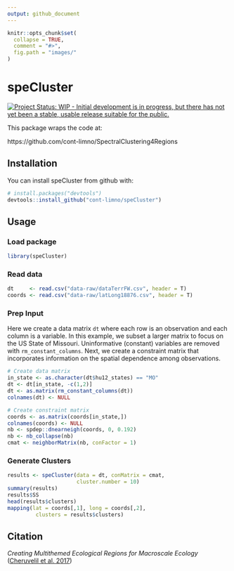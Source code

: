 ```yaml
---
output: github_document
---
```


<!-- README.md is generated from README.Rmd. Please edit that file -->

```r
knitr::opts_chunk$set(
  collapse = TRUE,
  comment = "#>",
  fig.path = "images/"
)
```

# speCluster

[![Project Status: WIP - Initial development is in progress, but there has not yet been a stable, usable release suitable for the public.](http://www.repostatus.org/badges/latest/wip.svg)](http://www.repostatus.org/#wip)

This package wraps the code at: 

https://github.com/cont-limno/SpectralClustering4Regions

## Installation

You can install speCluster from github with:

```r
# install.packages("devtools")
devtools::install_github("cont-limno/speCluster")
```

## Usage

### Load package

```r
library(speCluster)
```

### Read data

```r
dt     <- read.csv("data-raw/dataTerrFW.csv", header = T)
coords <- read.csv("data-raw/latLong18876.csv", header = T)
```

### Prep Input

Here we create a data matrix `dt` where each row is an observation and each column is a variable. In this example, we subset a larger matrix to focus on the US State of Missouri. Uninformative (constant) variables are removed with `rm_constant_columns`. Next, we create a constraint matrix that incorporates information on the spatial dependence among observations.

```r
# Create data matrix
in_state <- as.character(dt$hu12_states) == "MO"
dt <- dt[in_state, -c(1,2)]
dt <- as.matrix(rm_constant_columns(dt))
colnames(dt) <- NULL

# Create constraint matrix
coords <- as.matrix(coords[in_state,])
colnames(coords) <- NULL
nb <- spdep::dnearneigh(coords, 0, 0.192)
nb <- nb_collapse(nb)
cmat <- neighborMatrix(nb, conFactor = 1)
```

### Generate Clusters

```r
results <- speCluster(data = dt, conMatrix = cmat, 
                      cluster.number = 10)
summary(results)
results$SS
head(results$clusters)
mapping(lat = coords[,1], long = coords[,2],
         clusters = results$clusters)

```

## Citation

_Creating Multithemed Ecological Regions for Macroscale Ecology_ ([Cheruvelil et al. 2017](https://dx.doi.org/10.1002/ece3.2884))
